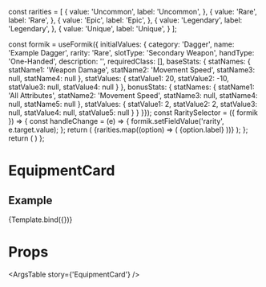 const rarities = [
  {
    value: 'Uncommon',
    label: 'Uncommon',
  },
  {
    value: 'Rare',
    label: 'Rare',
  },
  {
    value: 'Epic',
    label: 'Epic',
  },
  {
    value: 'Legendary',
    label: 'Legendary',
  },
  {
    value: 'Unique',
    label: 'Unique',
  }
];

  const formik = useFormik({
    initialValues: {
      category: 'Dagger',
      name: 'Example Dagger',
      rarity: 'Rare',
      slotType: 'Secondary Weapon',
      handType: 'One-Handed',
      description: '',
      requiredClass: [],
      baseStats: {
        statNames: {
          statName1: 'Weapon Damage',
          statName2: 'Movement Speed',
          statName3: null,
          statName4: null
        },
        statValues: {
          statValue1: 20,
          statValue2: -10,
          statValue3: null,
          statValue4: null
        }
      },
      bonusStats: {
        statNames: {
          statName1: 'All Attributes',
          statName2: 'Movement Speed',
          statName3: null,
          statName4: null,
          statName5: null
        },
        statValues: {
          statValue1: 2,
          statValue2: 2,
          statValue3: null,
          statValue4: null,
          statValue5: null
        }
      }
  }});
  const RaritySelector = ({ formik }) => {
  const handleChange = (e) => {
    formik.setFieldValue('rarity', e.target.value);
  };
  return (
    <Box width='300px' pb={2}>
      <TextField
          id="formik-textfield-rarity"
          select
          label="Rarity"
          value={formik.values.rarity}
          onChange={handleChange}
          fullWidth
          variant="outlined"
        >
          {rarities.map((option) => (
            <MenuItem key={option.value} value={option.value}>
              {option.label}
            </MenuItem>
          ))}
      </TextField>
    </Box>
  );
};
  return (
    <Grid container>
      <Grid item>
        <EquipmentCard
          formik={formik}
        />
      </Grid>
      <RaritySelector formik={formik} />
    </Grid>
  )
};

<Meta
  title='Components/EquipmentCard'
  component={EquipmentCard}
/>

# EquipmentCard
<Description of={EquipmentCard}/>


## Example
<Canvas>
  <Story name='EquipmentCard'>
    {Template.bind({})}
  </Story>
</Canvas>

# Props
<ArgsTable story={'EquipmentCard'} />

